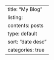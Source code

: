 ---
title: "My Blog"
listing: 
  contents: posts
  type: default
  sort: "date desc"
  categories: true
---